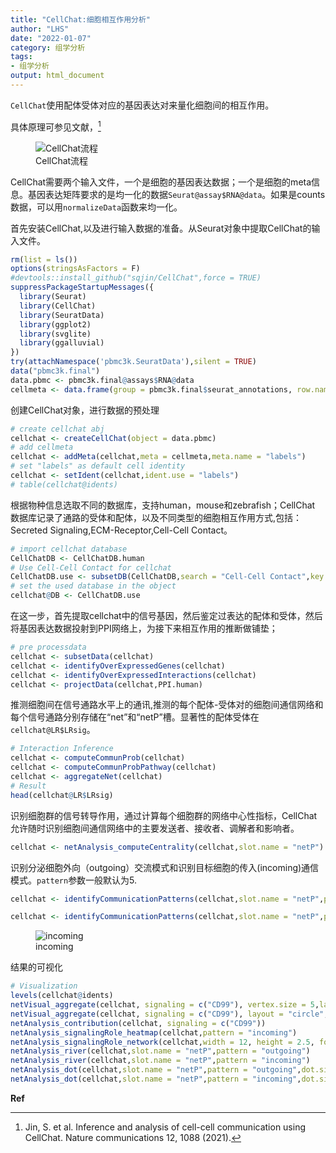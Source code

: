 ```yaml
---
title: "CellChat:细胞相互作用分析"
author: "LHS"
date: "2022-01-07"
category: 组学分析
tags: 
- 组学分析
output: html_document
---
```


`CellChat`使用配体受体对应的基因表达对来量化细胞间的相互作用。

具体原理可参见文献，[^1]

![CellChat流程](https://github.com/Farewellznm/myblog/blob/main/content/posts/pic/4.png?raw=true)

CellChat需要两个输入文件，一个是细胞的基因表达数据；一个是细胞的meta信息。基因表达矩阵要求的是均一化的数据`Seurat@assay$RNA@data`。如果是counts数据，可以用`normalizeData`函数来均一化。

首先安装CellChat,以及进行输入数据的准备。从Seurat对象中提取CellChat的输入文件。
```R
rm(list = ls())
options(stringsAsFactors = F)
#devtools::install_github("sqjin/CellChat",force = TRUE)
suppressPackageStartupMessages({
  library(Seurat)
  library(CellChat)
  library(SeuratData)
  library(ggplot2)
  library(svglite)
  library(ggalluvial)
})
try(attachNamespace('pbmc3k.SeuratData'),silent = TRUE)
data("pbmc3k.final")
data.pbmc <- pbmc3k.final@assays$RNA@data
cellmeta <- data.frame(group = pbmc3k.final$seurat_annotations, row.names = names(pbmc3k.final$seurat_annotations)) 
```

创建CellChat对象，进行数据的预处理
```R
# create cellchat abj
cellchat <- createCellChat(object = data.pbmc)
# add cellmeta
cellchat <- addMeta(cellchat,meta = cellmeta,meta.name = "labels")
# set "labels" as default cell identity
cellchat <- setIdent(cellchat,ident.use = "labels")
# table(cellchat@idents)
```
根据物种信息选取不同的数据库，支持human，mouse和zebrafish；CellChat 数据库记录了通路的受体和配体，以及不同类型的细胞相互作用方式,包括：Secreted Signaling,ECM-Receptor,Cell-Cell Contact。
```R
# import cellchat database
CellChatDB <- CellChatDB.human
# Use Cell-Cell Contact for cellchat
CellChatDB.use <- subsetDB(CellChatDB,search = "Cell-Cell Contact",key = "annotation")
# set the used database in the object
cellchat@DB <- CellChatDB.use
```
在这一步，首先提取cellchat中的信号基因，然后鉴定过表达的配体和受体，然后将基因表达数据投射到PPI网络上，为接下来相互作用的推断做铺垫；
```R
# pre processdata
cellchat <- subsetData(cellchat)
cellchat <- identifyOverExpressedGenes(cellchat)
cellchat <- identifyOverExpressedInteractions(cellchat)
cellchat <- projectData(cellchat,PPI.human)
```
推测细胞间在信号通路水平上的通讯,推测的每个配体-受体对的细胞间通信网络和每个信号通路分别存储在“net”和“netP”槽。显著性的配体受体在`cellchat@LR$LRsig`。
```R
# Interaction Inference
cellchat <- computeCommunProb(cellchat) 
cellchat <- computeCommunProbPathway(cellchat)
cellchat <- aggregateNet(cellchat)
# Result
head(cellchat@LR$LRsig)
```

识别细胞群的信号转导作用，通过计算每个细胞群的网络中心性指标，CellChat允许随时识别细胞间通信网络中的主要发送者、接收者、调解者和影响者。
```R
cellchat <- netAnalysis_computeCentrality(cellchat,slot.name = "netP")
```
识别分泌细胞外向（outgoing）交流模式和识别目标细胞的传入(incoming)通信模式。`pattern`参数一般默认为5.
```R
cellchat <- identifyCommunicationPatterns(cellchat,slot.name = "netP",pattern = "outgoing",k = 5)
```

```R
cellchat <- identifyCommunicationPatterns(cellchat,slot.name = "netP",pattern = "incoming",k = 5)
```
![incoming](https://github.com/Farewellznm/myblog/blob/main/content/posts/pic/CellChat/incoming.png?raw=true)







结果的可视化
```R
# Visualization
levels(cellchat@idents) 
netVisual_aggregate(cellchat, signaling = c("CD99"), vertex.size = 5,layout = "hierarchy",vertex.receiver = seq(1,4),pt.title=20,vertex.label.cex = 0.4) 
netVisual_aggregate(cellchat, signaling = c("CD99"), layout = "circle", vertex.size = 5)
netAnalysis_contribution(cellchat, signaling = c("CD99"))
netAnalysis_signalingRole_heatmap(cellchat,pattern = "incoming")
netAnalysis_signalingRole_network(cellchat,width = 12, height = 2.5, font.size = 10)
netAnalysis_river(cellchat,slot.name = "netP",pattern = "outgoing")
netAnalysis_river(cellchat,slot.name = "netP",pattern = "incoming")
netAnalysis_dot(cellchat,slot.name = "netP",pattern = "outgoing",dot.size = 5)
netAnalysis_dot(cellchat,slot.name = "netP",pattern = "incoming",dot.size = 5)

```


**Ref**

[^1]: Jin, S. et al. Inference and analysis of cell-cell communication using CellChat. Nature communications 12, 1088 (2021).